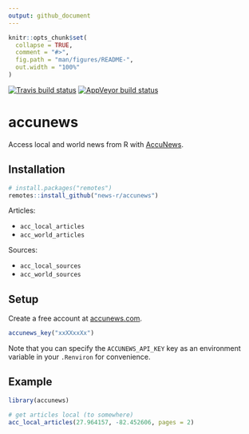 ```yaml
---
output: github_document
---
```


<!-- README.md is generated from README.Rmd. Please edit that file -->

```r
knitr::opts_chunk$set(
  collapse = TRUE,
  comment = "#>",
  fig.path = "man/figures/README-",
  out.width = "100%"
)
```

<!-- badges: start -->
[![Travis build status](https://travis-ci.org/news-r/accunews.svg?branch=master)](https://travis-ci.org/news-r/accunews)
[![AppVeyor build status](https://ci.appveyor.com/api/projects/status/github/news-r/accunews?branch=master&svg=true)](https://ci.appveyor.com/project/news-r/accunews)
<!-- badges: end -->

# accunews

Access local and world news from R with [AccuNews](https://www.accunewsapp.com).

## Installation

``` r
# install.packages("remotes")
remotes::install_github("news-r/accunews")
```

Articles:

- `acc_local_articles`
- `acc_world_articles`

Sources:

- `acc_local_sources`
- `acc_world_sources`

## Setup

Create a free account at [accunews.com](https://www.accunewsapp.com/api/v1/docs/#authentication).

```r
accunews_key("xxXXxxXx")
```

Note that you can specify the `ACCUNEWS_API_KEY` key as an environment variable in your `.Renviron` for convenience.

## Example

```r
library(accunews)

# get articles local (to somewhere)
acc_local_articles(27.964157, -82.452606, pages = 2)
```